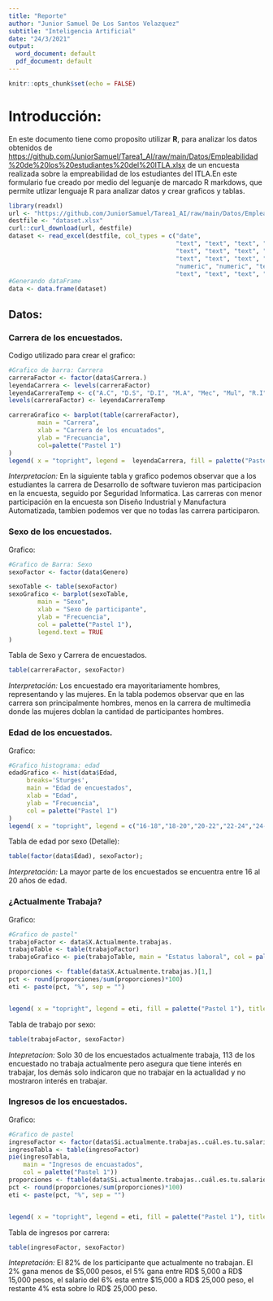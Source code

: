 ```yaml
---
title: "Reporte"
author: "Junior Samuel De Los Santos Velazquez"
subtitle: "Inteligencia Artificial"
date: "24/3/2021"
output:
  word_document: default
  pdf_document: default
---
```


```r
knitr::opts_chunk$set(echo = FALSE)
```

\pagebreak
# Introducción:

En este documento tiene como proposito utilizar **R**, para analizar los datos obtenidos  de <https://github.com/JuniorSamuel/Tarea1_AI/raw/main/Datos/Empleabilidad%20de%20los%20estudiantes%20del%20ITLA.xlsx> de un encuesta realizada sobre la empreabilidad de los estudiantes del ITLA.En este formulario fue creado por medio del leguanje de marcado R markdows, que permite utlizar lenguaje R para analizar datos y crear graficos y tablas.

```r
library(readxl)
url <- "https://github.com/JuniorSamuel/Tarea1_AI/raw/main/Datos/Empleabilidad%20de%20los%20estudiantes%20del%20ITLA.xlsx"
destfile <- "dataset.xlsx"
curl::curl_download(url, destfile)
dataset <- read_excel(destfile, col_types = c("date", 
                                              "text", "text", "text", "text", "numeric", 
                                              "text", "text", "text", "text", "skip", 
                                              "text", "text", "text", "text", "numeric", 
                                              "numeric", "numeric", "text", "text", 
                                              "text", "text", "text", "skip", "skip"))
#Generando dataFrame
data <- data.frame(dataset)
```

## Datos:

### Carrera de los encuestados.

Codigo utilizado para crear el grafico:

```r
#Grafico de barra: Carrera 
carreraFactor <- factor(data$Carrera.)
leyendaCarrera <- levels(carreraFactor)
leyendaCarreraTemp <- c("A.C", "D.S", "D.I", "M.A", "Mec", "Mul", "R.I", "S.I", "Son", "M.D.M")
levels(carreraFactor) <- leyendaCarreraTemp

carreraGrafico <- barplot(table(carreraFactor), 
        main = "Carrera",
        xlab = "Carrera de los encuatados", 
        ylab = "Frecuancia",
        col=palette("Pastel 1")
)
legend( x = "topright", legend =  leyendaCarrera, fill = palette("Pastel 1"), title = "Leyenda" )

```


_Interpretacion:_ En la siguiente tabla y grafico podemos observar que a los estudiantes la carrera de Desarrollo de software tuvieron mas participacion en la encuesta, seguido por Seguridad Informatica. Las carreras con menor participación en la encuesta son Diseño Industrial y Manufactura Automatizada, tambien podemos ver que no todas las carrera participaron.

### Sexo de los encuestados.

Grafico:
```r
#Grafico de Barra: Sexo
sexoFactor <- factor(data$Genero)

sexoTable <- table(sexoFactor)
sexoGrafico <- barplot(sexoTable, 
        main = "Sexo",
        xlab = "Sexo de participante",
        ylab = "Frecuencia", 
        col = palette("Pastel 1"),
        legend.text = TRUE
)


```

Tabla de Sexo y Carrera de encuestados.
```r
table(carreraFactor, sexoFactor)
```
_Interpretación:_ Los encuestado era mayoritariamente hombres, representando y las mujeres. En la tabla podemos observar que en las carrera son principalmente hombres, menos en la carrera de multimedia donde las mujeres doblan la cantidad de participantes hombres.

### Edad de los encuestados.

Grafico:
```r
#Grafico histograma: edad
edadGrafico <- hist(data$Edad, 
     breaks='Sturges',                
     main = "Edad de encuestados", 
     xlab = "Edad", 
     ylab = "Frecuencia",
     col = palette("Pastel 1")
)
legend( x = "topright", legend = c("16-18","18-20","20-22","22-24","24-26","26-28","28-30", "30-32","32-34", "34-36", "36-38", "38-40"), fill = palette("Pastel 1"), title = "Leyenda")
```

Tabla de edad por sexo (Detalle):
```r
table(factor(data$Edad), sexoFactor);
```

_Interpretación:_ La mayor parte de los encuestados se encuentra entre 16 al 20 años de edad.

### ¿Actualmente Trabaja?
Grafico:
```r
#Grafico de pastel"
trabajoFactor <- data$X.Actualmente.trabajas.
trabajoTable <- table(trabajoFactor)
trabajoGrafico <- pie(trabajoTable, main = "Estatus laboral", col = palette("Pastel 1"))

proporciones <- ftable(data$X.Actualmente.trabajas.)[1,]
pct <- round(proporciones/sum(proporciones)*100)
eti <- paste(pct, "%", sep = "")


legend( x = "topright", legend = eti, fill = palette("Pastel 1"), title = "Porcentaje")
```

Tabla de trabajo por sexo:
```r
table(trabajoFactor, sexoFactor)
```
_Intepretacion:_ Solo 30 de los encuestados actualmente trabaja, 113 de los  encuestado no trabaja actualmente pero asegura que tiene interés en trabajar, los demás solo indicaron que no trabajar en la actualidad y no mostraron interés en trabajar. 

### Ingresos de los encuestados.
Grafico:
```r
#Grafico de pastel
ingresoFactor <- factor(data$Si.actualmente.trabajas..cuál.es.tu.salario)
ingresoTabla <- table(ingresoFactor)
pie(ingresoTabla, 
    main = "Ingresos de encuastados",
    col = palette("Pastel 1"))
proporciones <- ftable(data$Si.actualmente.trabajas..cuál.es.tu.salario)[1,]
pct <- round(proporciones/sum(proporciones)*100)
eti <- paste(pct, "%", sep = "")


legend( x = "topright", legend = eti, fill = palette("Pastel 1"), title = "Porcentaje")
```

Tabla de ingresos por carrera:
```r
table(ingresoFactor, sexoFactor)
```

_Intepretación:_ El 82% de los participante que actualmente no trabajan. El 2% gana menos de \$5,000 pesos, el 5% gana entre RD\$ 5,000 a RD\$ 15,000 pesos, el salario del 6% esta entre \$15,000 a RD\$ 25,000 peso, el restante 4% esta sobre lo RD$ 25,000 peso.

